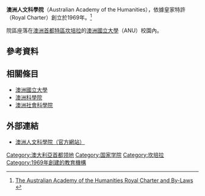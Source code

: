 {{expand|time=2011-05-06T13:54:11+00:00}}
'''澳洲人文科學院'''（Australian Academy of the Humanities），依據皇家特許（Royal Charter）創立於1969年。<ref>[http://www.humanities.org.au/About/Charter.htm The Australian Academy of the Humanities Royal Charter and By-Laws] {{webarchive|url=https://web.archive.org/web/20070318200647/http://www.humanities.org.au/About/Charter.htm |date=2007-03-18 }}</ref>

院區座落在[[澳洲首都特區|澳洲首都特區]][[坎培拉|坎培拉]]的[[澳洲國立大學|澳洲國立大學]]（ANU）校園內。

== 參考資料 ==
{{Reflist}}

== 相關條目 ==
* [[澳洲國立大學|澳洲國立大學]]
* [[澳洲科學院|澳洲科學院]]
* [[澳洲社會科學院|澳洲社會科學院]]

== 外部連結 ==
* [http://www.humanities.org.au/ 澳洲人文科學院（官方網站）] {{Wayback|url=http://www.humanities.org.au/ |date=20110422092924 }}

[[Category:澳大利亞首都领地|Category:澳大利亞首都领地]]
[[Category:国家学院|Category:国家学院]]
[[Category:坎培拉|Category:坎培拉]]
[[Category:1969年創建的教育機構|Category:1969年創建的教育機構]]